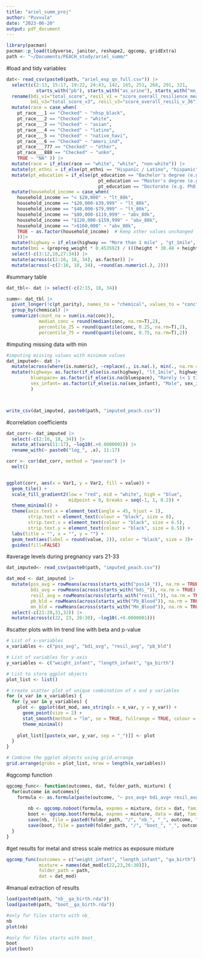 ```yaml
---
title: "ariel_summ_proj"
author: "Puvvula"
date: "2023-06-20"
output: pdf_document
---
```


```r
library(pacman)
pacman::p_load(tidyverse, janitor, reshape2, qgcomp, gridExtra)
path <- "~/Documents/PEACH_study/ariel_summ/"
```

#load and tidy variables
```r
dat<- read_csv(paste0(path, "ariel_exp_qn_full.csv")) |>
  select(c(2:13, 15:17, 19:22, 24:43, 142, 165, 251, 268, 291, 321, 
           starts_with("pb"), starts_with("as_urine"), starts_with("mn_blood"), starts_with("mo_urine")))|>
  rename(bdi_v1="total_score", resil_v1 = "score_overall_resilience_mean", 
         bdi_v3="total_score_v3", resil_v3="score_overall_resili_v_36") |>
  mutate(race = case_when(
    pt_race___1 == "Checked" ~ "nhsp_black",
    pt_race___2 == "Checked" ~ "white",
    pt_race___3 == "Checked" ~ "asian",
    pt_race___4 == "Checked" ~ "latino",
    pt_race___5 == "Checked" ~ "native_havi",
    pt_race___6 == "Checked" ~ "ameri_ind",
    pt_race___777 == "Checked" ~ "other",
    pt_race___888 == "Checked" ~ "unkn",
    TRUE ~ "NA" )) |>
  mutate(race = if_else(race == "white", "white", "non-white")) |>
  mutate(pt_ethni = if_else(pt_ethni == "Hispanic / Latino", "hispanic", "non-hispanic")) |>
  mutate(pt_education = if_else(pt_education == "Bachelor's degree (e.g. BA, BS)" | 
                                  pt_education == "Master's degree (e.g. MA, MS, MEd)"| 
                                  pt_education == "Doctorate (e.g. PhD, EdD)", "bach-or-abv", "lt-bach")) |>
  mutate(household_income = case_when(
    household_income == "< $20,000" ~ "lt_80k",
    household_income == "$20,000-$39,999" ~ "lt_80k",
    household_income == "$40,000-$79,999" ~ "lt_80k",
    household_income == "$80,000-$119,999" ~ "abv_80k",
    household_income == "$120,000-$159,999" ~ "abv_80k",
    household_income == ">$160,000" ~ "abv_80k",
    TRUE ~ as.factor(household_income)  # Keep other values unchanged
    ))|>
  mutate(highway = if_else(highway == "More than 1 mile" , "gt_1mile", "lt_1mile")) |>
  mutate(bmi = (prepreg_weight * 0.453592) / (((height * 30.48 + height_2 * 2.54) / 100) ^ 2))  |>
  select(-c(3:12,18,27:34)) |>
  mutate(across(c(2:16, 18, 34), as.factor)) |>
  mutate(across(-c(2:16, 18, 34), ~round(as.numeric(.), 2)))
```

#summary table
```r
dat_tbl<- dat |> select(-c(2:15, 18, 34))

summ<- dat_tbl |>
  pivot_longer(!c(pt_parity), names_to = "chemical", values_to = "conc")|>
  group_by(chemical) |>
  summarize(count_na = sum(is.na(conc)),
            median_conc = round(median(conc, na.rm=T),2),
            percentile_25 = round(quantile(conc, 0.25, na.rm=T),2),
            percentile_75 = round(quantile(conc, 0.75, na.rm=T),2))
```

#imputing missing data with min
```r
#imputing missing values with minimum values
dat_imputed<- dat |>
  mutate(across(where(is.numeric), ~replace(., is.na(.), min(., na.rm = TRUE))))  |>
  mutate(highway= as.factor(if_else(is.na(highway), "lt_1mile", highway)),
         bluespace= as.factor(if_else(is.na(bluespace), "Rarely (< 1 time per month)", bluespace)),
         sex_infant= as.factor(if_else(is.na(sex_infant), "Male", sex_infant))
         )



write_csv(dat_imputed, paste0(path, "imputed_peach.csv"))
```


#correlation coefficients 
```r
dat_corr<- dat_imputed |> 
  select(-c(2:16, 18, 34)) |>
  mutate_at(vars(11:17), ~log10(.+0.0000001)) |>
  rename_with(~ paste0("log_", .x), 11:17)

corr <- cor(dat_corr, method = "pearson") |>
  melt()


ggplot(corr, aes(x = Var1, y = Var2, fill = value)) +
  geom_tile() +
  scale_fill_gradient2(low = "red", mid = "white", high = "blue", 
                       midpoint = 0, breaks = seq(-1, 1, 0.2)) +
  theme_minimal() +
  theme(axis.text.x = element_text(angle = 45, hjust = 1),
        strip.text = element_text(colour = "black", size = 8),
        strip.text.x = element_text(colour = "black", size = 6.5),
        strip.text.y = element_text(colour = "black", size = 6.5)) +
  labs(title = "", x = "", y = "") +
  geom_text(aes(label = round(value, 2)), color = "black", size = 3)+
  guides(fill=FALSE)
```

#average levels during pregnancy vars 21-33
```r
dat_imputed<- read_csv(paste0(path, "imputed_peach.csv"))

dat_mod <- dat_imputed |>
  mutate(pss_avg = rowMeans(across(starts_with("pss14_")), na.rm = TRUE),
         bdi_avg = rowMeans(across(starts_with("bdi_")), na.rm = TRUE),
         resil_avg = rowMeans(across(starts_with("resil_")), na.rm = TRUE),
         pb_bld = rowMeans(across(starts_with("Pb_Blood")), na.rm = TRUE),
         mn_bld = rowMeans(across(starts_with("Mn_Blood")), na.rm = TRUE)) |>
  select(-c(21:28,31,32)) |>
  mutate(across(c(22, 23, 26:30), ~log10(.+0.0000001)))
```

#scatter plots with lm trend line with beta and p-value
```r
# List of x-variables
x_variables <- c("pss_avg", "bdi_avg", "resil_avg", "pb_bld")

# List of variables for y-axis
y_variables <- c("weight_infant", "length_infant", "ga_birth")

# List to store ggplot objects
plot_list <- list()

# create scatter plot of unique combination of x and y variables
for (x_var in x_variables) {
  for (y_var in y_variables) {
    plot <- ggplot(dat_mod, aes_string(x = x_var, y = y_var)) +
      geom_point(size = 2) +
      stat_smooth(method = "lm", se = TRUE, fullrange = TRUE, colour = "gray50")+
      theme_minimal()
    
    plot_list[[paste(x_var, y_var, sep = "_")]] <- plot
  }
}

# Combine the ggplot objects using grid.arrange
grid.arrange(grobs = plot_list, nrow = length(x_variables))
```

#qgcomp function
```r
qgcomp_func<- function(outcomes, dat, folder_path, mixture) {
  for(outcome in outcomes){
    formula <- as.formula(paste(outcome, "~ pss_avg+ bdi_avg+ resil_avg+ pb_bld+ mn_bld+ Pb_Urine_V1+ As_Urine_V1+ Mo_Urine_V1+ ","age + bmi+ pt_parity+ sex_infant+ pt_education+ household_income+ race+ highway+ greenspace+ bluespace+ type_house + year_house"))
       
        nb <- qgcomp.noboot(formula, expnms = mixture, data = dat, family= gaussian(), q=4)
        boot <- qgcomp.boot(formula, expnms = mixture, data = dat, family= gaussian(), q=4, B = 200, seed = 2022)
        save(nb, file = paste0(folder_path, "/", "nb_", "_", outcome, ".rda"))
        save(boot, file = paste0(folder_path, "/", "boot_", "_", outcome, ".rda"))
  }
}
```

#get results for metal and stress scale metrics as exposure mixture
```r
qgcomp_func(outcomes = c("weight_infant", "length_infant", "ga_birth"), 
            mixture = names(dat_mod[c(22,23,26:30)]),
            folder_path = path, 
            dat = dat_mod)
```

#manual extraction of results
```r
load(paste0(path, "nb__ga_birth.rda"))
load(paste0(path, "boot__ga_birth.rda"))

#only for files starts with nb_
nb
plot(nb)

#only for files starts with boot_
boot
plot(boot)
```




